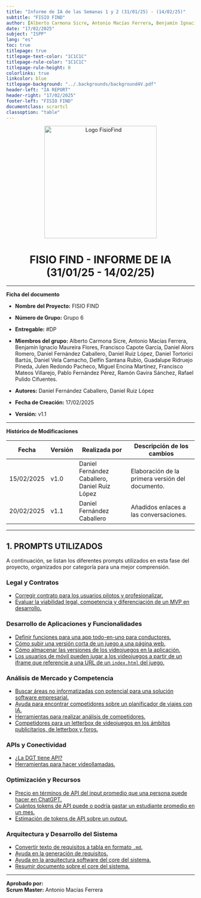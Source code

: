 ```yaml
---
title: "Informe de IA de las Semanas 1 y 2 (31/01/25) - (14/02/25)"
subtitle: "FISIO FIND"
author: [Alberto Carmona Sicre, Antonio Macías Ferrera, Benjamín Ignacio Maureira Flores, Francisco Capote García, Daniel Alors Romero, Daniel Fernández Caballero, Daniel Ruiz López, Daniel Tortorici Bartús, Daniel Vela Camacho, Delfín Santana Rubio, Guadalupe Ridruejo Pineda, Julen Redondo Pacheco, Miguel Encina Martínez, Francisco Mateos Villarejo, Pablo Fernández Pérez, Ramón Gavira Sánchez, Rafael Pulido Cifuentes]                                                # CHANGE IF NEEDED
date: "17/02/2025"
subject: "ISPP"
lang: "es"
toc: true
titlepage: true
titlepage-text-color: "1C1C1C"
titlepage-rule-color: "1C1C1C"
titlepage-rule-height: 0
colorlinks: true
linkcolor: blue
titlepage-background: "../.backgrounds/background4V.pdf"
header-left: "IA REPORT"
header-right: "17/02/2025"
footer-left: "FISIO FIND"
documentclass: scrartcl
classoption: "table"
---
```


<!-- Portada con Logo -->

<p align="center">
  <img
    src="../../../.img/Logo_FisioFind_Verde_sin_fondo.PNG"
    alt="Logo FisioFind"
    width="300"
  />
</p>

<h1 align="center" style={{ fontSize: "30px", fontWeight: "bold" }}>
  FISIO FIND - INFORME DE IA (31/01/25 - 14/02/25)
</h1>

---
**Ficha del documento**

- **Nombre del Proyecto:** FISIO FIND

- **Número de Grupo:** Grupo 6

- **Entregable:** #DP

- **Miembros del grupo:** Alberto Carmona Sicre, Antonio Macías Ferrera, Benjamín Ignacio Maureira Flores, Francisco Capote García, Daniel Alors Romero, Daniel Fernández Caballero, Daniel Ruiz López, Daniel Tortorici Bartús, Daniel Vela Camacho, Delfín Santana Rubio, Guadalupe Ridruejo Pineda, Julen Redondo Pacheco, Miguel Encina Martínez, Francisco Mateos Villarejo, Pablo Fernández Pérez, Ramón Gavira Sánchez, Rafael Pulido Cifuentes.

- **Autores:** Daniel Fernández Caballero, Daniel Ruiz López

- **Fecha de Creación:** 17/02/2025  

- **Versión:** v1.1



---

**Histórico de Modificaciones**

| Fecha      | Versión | Realizada por   | Descripción de los cambios                       |
| ---------- | ------- | --------------- | ------------------------------------------------ |
| 15/02/2025 | v1.0    | Daniel Fernández Caballero, Daniel Ruiz López | Elaboración de la primera versión del documento. |
| 20/02/2025 | v1.1    | Daniel Fernández Caballero | Añadidos enlaces a las conversaciones. |

---

## 1. PROMPTS UTILIZADOS  

A continuación, se listan los diferentes prompts utilizados en esta fase del proyecto, organizados por categoría para una mejor comprensión.

### **Legal y Contratos**
- [Corregir contrato para los usuarios pilotos y profesionalizar.](https://chatgpt.com/share/67aa3383-7044-800f-b127-73b143c7336e)
- [Evaluar la viabilidad legal, competencia y diferenciación de un MVP en desarrollo.](https://chatgpt.com/share/67ab381d-7abc-8004-91b9-3a00dab4e67b)  

### **Desarrollo de Aplicaciones y Funcionalidades**
- [Definir funciones para una app todo-en-uno para conductores.](https://chatgpt.com/share/67aa33b8-2374-8004-a2c0-bf5320d9e7c7)  
- [Cómo subir una versión corta de un juego a una página web.](https://chatgpt.com/share/67a9c6e8-cfc0-800b-8040-1a10eb65efd1)
- [Cómo almacenar las versiones de los videojuegos en la aplicación.](https://chatgpt.com/share/67a9c6e8-cfc0-800b-8040-1a10eb65efd1)  
- [Los usuarios de móvil pueden jugar a los videojuegos a partir de un iframe que referencie a una URL de un `index.html` del juego.](https://chatgpt.com/share/67a9c6e8-cfc0-800b-8040-1a10eb65efd1)  

###  **Análisis de Mercado y Competencia**
-  [Buscar áreas no informatizadas con potencial para una solución software empresarial.](https://chatgpt.com/share/67aa4767-2ba8-8001-b8f9-7a3cf1196c59)
-  [Ayuda para encontrar competidores sobre un planificador de viajes con IA.](https://chatgpt.com/share/67aa49e5-7454-8009-b2ce-cf0c301eda16)  
-  [Herramientas para realizar análisis de competidores.](https://chatgpt.com/share/67aa49e5-7454-8009-b2ce-cf0c301eda16)  
-  [Competidores para un letterbox de videojuegos en los ámbitos publicitarios, de letterbox y foros.](https://chatgpt.com/share/67aa49e5-7454-8009-b2ce-cf0c301eda16)  

###  **APIs y Conectividad**
-  [¿La DGT tiene API?](https://chatgpt.com/share/67aa49fd-eb14-8009-8204-a709623f3162s)  
-  [Herramientas para hacer videollamadas.](https://chatgpt.com/share/67acf098-0f18-800e-8feb-6f56ed31f5bc)  

###  **Optimización y Recursos**
- [Precio en términos de API del input promedio que una persona puede hacer en ChatGPT.](https://chatgpt.com/share/67ab37fd-fa6c-8004-8867-554597d624b7)  
- [Cuántos tokens de API puede o podría gastar un estudiante promedio en un mes.](https://chatgpt.com/share/67ab37fd-fa6c-8004-8867-554597d624b7)  
- [Estimación de tokens de API sobre un output.](https://chatgpt.com/share/67ab37fd-fa6c-8004-8867-554597d624b7)

### **Arquitectura y Desarrollo del Sistema**
- [Convertir texto de requisitos a tabla en formato `.md`.](https://chatgpt.com/share/67ac7a11-1e2c-800f-9e63-9158a26179a5)
- [Ayuda en la generación de requisitos.](https://chatgpt.com/share/67ac7ac5-10bc-8001-91b5-86041d36a56d)
- [Ayuda en la arquitectura software del core del sistema.](https://chatgpt.com/share/67acd0a0-3d38-8013-b640-df69524c0e53) 
- [Resumir documento sobre el core del sistema.](https://chatgpt.com/share/67acd0a0-3d38-8013-b640-df69524c0e53)

---

**Aprobado por:**  
**Scrum Master:** Antonio Macías Ferrera
